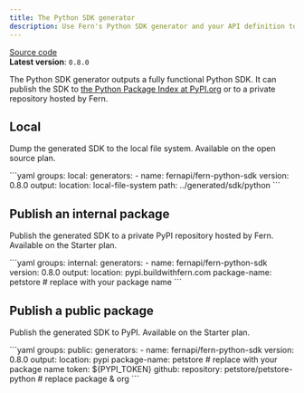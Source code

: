 ```yaml
---
title: The Python SDK generator
description: Use Fern's Python SDK generator and your API definition to output a fully functional Python SDK (client libraries) to your local filesystem, or publish it to GitHub.
---
```


[Source code](https://github.com/fern-api/fern/tree/main/generators/python)<br />
**Latest version**: `0.8.0`

The Python SDK generator outputs a fully functional Python SDK. It can publish the SDK to [the Python Package Index at PyPI.org](https://pypi.org) or to a private repository hosted by Fern.

## Local

Dump the generated SDK to the local file system. Available on the open source plan.

<CodeBlock title="generators.yml">
```yaml
groups:
  local:
    generators:
      - name: fernapi/fern-python-sdk
        version: 0.8.0
        output:
          location: local-file-system
          path: ../generated/sdk/python
```
</CodeBlock>

## Publish an internal package

Publish the generated SDK to a private PyPI repository hosted by Fern. Available on the Starter plan.

<CodeBlock title="generators.yml">
```yaml
groups:
  internal:
    generators:
      - name: fernapi/fern-python-sdk
        version: 0.8.0
        output:
          location: pypi.buildwithfern.com
          package-name: petstore # replace with your package name
```
</CodeBlock>

## Publish a public package

Publish the generated SDK to PyPI. Available on the Starter plan.

<CodeBlock title="generators.yml">
```yaml
groups:
  public:
    generators:
      - name: fernapi/fern-python-sdk
        version: 0.8.0
        output:
          location: pypi
          package-name: petstore # replace with your package name
          token: ${PYPI_TOKEN}
        github:
          repository: petstore/petstore-python # replace package & org
```
</CodeBlock>
